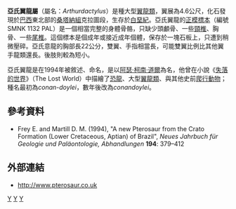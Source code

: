 {{Automatic taxobox
| taxon = Arthurdactylus
| status = fossil
| fossil_range = [[白堊紀|白堊紀]],{{fossilrange|112}}
| image = 
| image_caption = 
| authority = Frey,E. & Martill, D.M., 1994年
| type_species = '''柯南道爾亞氏翼龍<br>''Arthurdactylus conandoylei''''' 
| type_species_authority = Frey,E. & Martill, D.M., 1994
}}

'''亞氏翼龍屬'''（屬名：''Arthurdactylus''）是種大型[[翼龍類|翼龍類]]，翼展為4.6公尺，化石發現於[[巴西|巴西]]東北部的[[桑塔納組|桑塔納組]]克拉圖段，生存於[[白堊紀|白堊紀]]。亞氏翼龍的[[正模標本|正模標本]]（編號SMNK 1132 PAL）是一個相當完整的身體骨骼，只缺少頭顱骨、一些[[頸椎|頸椎]]、胸骨、一些[[尾椎|尾椎]]。這個標本是個成年或接近成年個體，保存於一塊石板上，只遭到稍微壓碎。亞氏意龍的胸部長22公分，雙翼、手指相當長，可能雙翼比例比其他翼手龍類還長。後肢則較為短小。

亞氏翼龍是在1994年被敘述、命名，是以[[阿瑟·柯南·道爾|阿瑟·柯南·道爾]]為名，他曾在小說《[[失落的世界|失落的世界]]》（The Lost World）中描繪了[[恐龍|恐龍]]、大型[[翼龍類|翼龍類]]、與其他史前[[爬行動物|爬行動物]]；種名最初為''conan-doylei''，數年後改為''conandoylei''。

==參考資料==
*Frey E. and Martill D. M. (1994), "A new Pterosaur from the Crato Formation (Lower Cretaceous, Aptian) of Brazil", ''Neues Jahrbuch für Geologie und Paläontologie, Abhandlungen'' '''194''': 379–412

==外部連結==
* http://www.pterosaur.co.uk{{Wayback|url=http://www.pterosaur.co.uk/ |date=20120716092155 }}
{{翼龍目|P.}}
{{Taxonbar|from=Q134706}}

[[Category:鳥掌翼龍超科|Y]]
[[Category:白堊紀翼龍類|Y]]
[[Category:1994年描述的分类群|Y]]